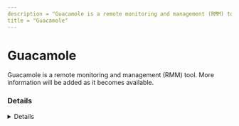 ```yaml
---
description = "Guacamole is a remote monitoring and management (RMM) tool. More information will be added as it becomes available."
title = "Guacamole"
---
```




# Guacamole

Guacamole is a remote monitoring and management (RMM) tool. More information will be added as it becomes available.

### Details
<Details author={""}
         category={""}
         created={""}
         website={""}
         lastModified={"2-8-2024"}
         privileges={""}
         free={ false }
         verification={ false }
/>

#### Installation Paths
<Card code={ ["guacd.exe"] }/>





### Forensic Artifacts




#### Network Artifacts
<EuiSpacer size="xl"/>
<NetworkArtifactsTable data={ [{"Description": "Known remote domains", "Domains": ["user_managed", "guacamole.apache.org"], "Ports": []}] }/>




### Detections
- Detects potential network activity of Guacamole RMM tool
  - [Sigma Rule](https://github.com/magicsword-io/LOLRMM/blob/main/detections/sigma/guacamole_network_sigma.yml)
- Detects potential processes activity of Guacamole RMM tool
  - [Sigma Rule](https://github.com/magicsword-io/LOLRMM/blob/main/detections/sigma/guacamole_processes_sigma.yml)

### References
- [guacamole.apache.org](guacamole.apache.org)

